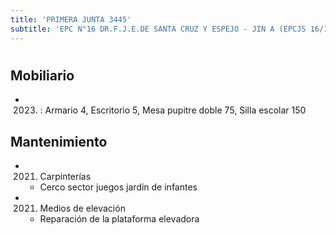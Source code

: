 ```yaml
---
title: 'PRIMERA JUNTA 3445'
subtitle: 'EPC N°16 DR.F.J.E.DE SANTA CRUZ Y ESPEJO - JIN A (EPCJS 16/11°) BALDOMERO F. MORENO'
---
```


#


## Mobiliario

*  (2023) : Armario 4, Escritorio 5, Mesa pupitre doble 75, Silla escolar 150 





## Mantenimiento

*  (2021) Carpinterías 
    + Cerco sector juegos jardín de infantes

*  (2021) Medios de elevación 
    + Reparación de la plataforma elevadora




